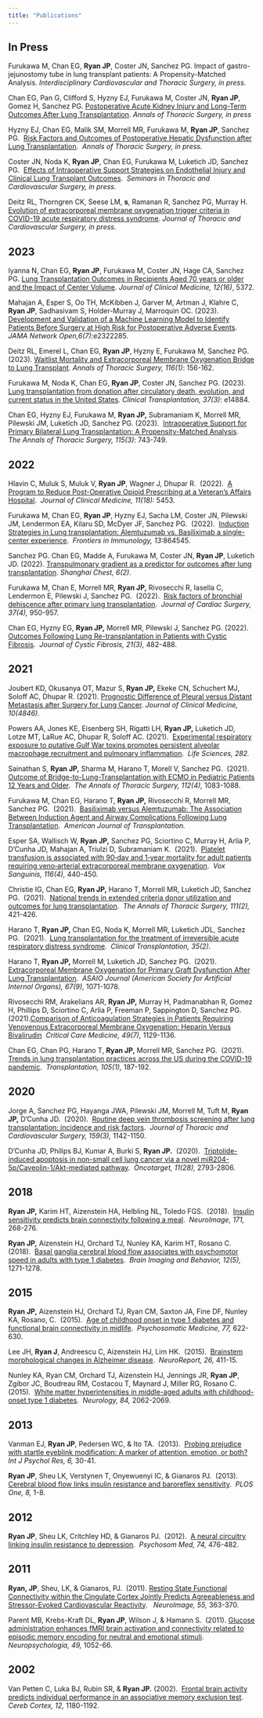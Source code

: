```yaml
---
title: "Publications"
---
```


## In Press

Furukawa M, Chan EG, **Ryan JP**, Coster JN, Sanchez PG.  Impact of gastro-jejunostomy tube in lung transplant patients: A Propensity-Matched Analysis.  *Interdisciplinary Cardiovascular and Thoracic Surgery, in press.*

Chan EG, Pan G, Clifford S, Hyzny EJ, Furukawa M, Coster JN, **Ryan JP**, Gomez H, Sanchez PG. [Postoperative Acute Kidney Injury and Long-Term Outcomes After Lung Transplantation](https://www.annalsthoracicsurgery.org/article/S0003-4975(23)00679-3/fulltext). *Annals of Thoracic Surgery, in press* 

Hyzny EJ, Chan EG, Malik SM, Morrell MR, Furukawa M, **Ryan JP**, Sanchez PG.  [Risk Factors and Outcomes of Postoperative Hepatic Dysfunction after Lung Transplantation](https://www.annalsthoracicsurgery.org/article/S0003-4975(22)01226-7/fulltext).  *Annals of Thoracic Surgery, in press.*

Coster JN, Noda K, **Ryan JP**, Chan EG, Furukawa M, Luketich JD, Sanchez PG.  [Effects of Intraoperative Support Strategies on Endothelial Injury and Clinical Lung Transplant Outcomes](https://www.semthorcardiovascsurg.com/article/S1043-0679(23)00001-1/fulltext).  *Seminars in Thoracic and Cardiovascular Surgery, in press.*

Deitz RL, Thorngren CK, Seese LM, **s**, Ramanan R, Sanchez PG, Murray H. [Evolution of extracorporeal membrane oxygenation trigger criteria in COVID-19 acute respiratory distress syndrome](https://www.jtcvs.org/article/S0022-5223(22)01157-6/fulltext). *Journal of Thoracic and Cardiovascular Surgery, in press.*

## 2023

Iyanna N, Chan EG, **Ryan JP**, Furukawa M, Coster JN, Hage CA, Sanchez PG. [Lung Transplantation Outcomes in Recipients Aged 70 years or older and
the Impact of Center Volume](https://www.mdpi.com/2077-0383/12/16/5372).  *Journal of Clinical Medicine, 12(16)*, 5372.  

Mahajan A, Esper S, Oo TH, McKibben J, Garver M, Artman J, Klahre C, **Ryan JP**, Sadhasivam S, Holder-Murray J, Marroquin OC. (2023). [Development and Validation of a Machine Learning Model to Identify Patients Before Surgery at High Risk for Postoperative Adverse Events](https://jamanetwork.com/journals/jamanetworkopen/fullarticle/2807056). *JAMA Network Open,6(7)*:e2322285.

Deitz RL, Emerel L, Chan EG, **Ryan JP**, Hyzny E, Furukawa M, Sanchez PG. (2023). [Waitlist Mortality and Extracorporeal Membrane Oxygenation Bridge to Lung Transplant](https://www.annalsthoracicsurgery.org/article/S0003-4975(23)00344-2/fulltext). *Annals of Thoracic Surgery, 116(1)*: 156-162.

Furukawa M, Noda K, Chan EG, **Ryan JP**, Coster JN, Sanchez PG. (2023). [Lung transplantation from donation after circulatory death, evolution, and current status in the United States](https://onlinelibrary.wiley.com/doi/10.1111/ctr.14884). *Clinical Transplantation, 37(3)*: e14884.

Chan EG, Hyzny EJ, Furukawa M, **Ryan JP,** Subramaniam K, Morrell MR, Pilewski JM, Luketich JD, Sanchez PG. (2023).  [Intraoperative Support for Primary Bilateral Lung Transplantation: A Propensity-Matched Analysis](https://www.annalsthoracicsurgery.org/article/S0003-4975(22)00858-X/fulltext).  *The Annals of Thoracic Surgery, 115(3)*: 743-749.

## 2022

Hlavin C, Muluk S, Muluk V, **Ryan JP**, Wagner J, Dhupar R.  (2022).  [A Program to Reduce Post-Operative Opioid Prescribing at a Veteran's Affairs Hospital](A Program to Reduce Post-Operative Opioid Prescribing at a Veteran's Affairs Hospital).  *Journal of Clinical Medicine, 11(18):* 5453.

Furukawa M, Chan EG, **Ryan JP**, Hyzny EJ, Sacha LM, Coster JN, Pilewski JM, Lendermon EA, Kilaru SD, McDyer JF, Sanchez PG.  (2022).  [Induction Strategies in Lung transplantation: Alemtuzumab vs. Basiliximab a single-center experience](https://www.ncbi.nlm.nih.gov/pmc/articles/PMC9199390/).  *Frontiers in Immunology, 13:*864545.

Sanchez PG. Chan EG, Madde A, Furukawa M, Coster JN, **Ryan JP**, Luketich JD. (2022). [Transpulmonary gradient as a predictor for outcomes after lung transplantation](https://shc.amegroups.org/article/view/7184/html). *Shanghai Chest, 6(2).*

Furukawa M, Chan E, Morrell MR, **Ryan JP,** Rivosecchi R, Iasella C, Lendermon E, Pilewski J, Sanchez PG.  (2022).  [Risk factors of bronchial dehiscence after primary lung transplantation](https://onlinelibrary.wiley.com/doi/10.1111/jocs.16291).  *Journal of Cardiac Surgery, 37(4),* 950-957.

Chan EG, Hyzny EG, **Ryan JP,** Morrell MR, Pilewski J, Sanchez PG. (2022). [Outcomes Following Lung Re-transplantation in Patients with Cystic Fibrosis](https://linkinghub.elsevier.com/retrieve/pii/S1569-1993(21)02162-7).  *Journal of Cystic Fibrosis, 21(3),* 482-488.

## 2021

Joubert KD, Okusanya OT, Mazur S, **Ryan JP,** Ekeke CN, Schuchert MJ, Soloff AC, Dhupar R. (2021). [Prognostic Difference of Pleural versus Distant Metastasis after Surgery for Lung Cancer](https://www.mdpi.com/2077-0383/10/21/4846). *Journal of Clinical Medicine, 10(4846).*

Powers AA, Jones KE, Eisenberg SH, Rigatti LH, **Ryan JP,** Luketich JD, Lotze MT, LaRue AC, Dhupar R, Soloff AC. (2021).  [Experimental respiratory exposure to putative Gulf War toxins promotes persistent alveolar macrophage recruitment and pulmonary inflammation](https://www.sciencedirect.com/science/article/pii/S0024320521008262).  *Life Sciences, 282.*

Sainathan S, **Ryan JP,** Sharma M, Harano T, Morell V, Sanchez PG.  (2021). [Outcome of Bridge-to-Lung-Transplantation with ECMO in Pediatric Patients 12 Years and Older](https://www.sciencedirect.com/science/article/abs/pii/S0003497520319093).  *The Annals of Thoracic Surgery, 112(4),* 1083-1088.

Furukawa M, Chan EG, Harano T, **Ryan JP,** Rivosecchi R, Morrell MR, Sanchez PG.  (2021).  [Basiliximab versus Alemtuzumab: The Association Between Induction Agent and Airway Complications Following Lung Transplantation](https://www.frontiersin.org/articles/10.3389/fimmu.2022.864545/full).  *American Journal of Transplantation.*

Esper SA, Wallisch W, **Ryan JP,** Sanchez PG, Sciortino C, Murray H, Arlia P, D'Cunha JD, Mahajan A, Triulzi D, Subramaniam K.  (2021).  [Platelet transfusion is associated with 90‐day and 1‐year mortality for adult patients requiring veno‐arterial extracorporeal membrane oxygenation](https://onlinelibrary.wiley.com/doi/10.1111/vox.13016).  *Vox Sanguinis, 116(4),* 440-450.

Christie IG, Chan EG, **Ryan JP,** Harano T, Morrell MR, Luketich JD, Sanchez PG.  (2021).  [National trends in extended criteria donor utilization and outcomes for lung transplantation](https://www.annalsthoracicsurgery.org/article/S0003-4975(20)31123-1/fulltext).  *The Annals of Thoracic Surgery, 111(2),* 421-426.

Harano T, **Ryan JP,** Chan EG, Noda K, Morrell MR, Luketich JDL, Sanchez PG.  (2021).  [Lung transplantation for the treatment of irreversible acute respiratory distress syndrome](https://onlinelibrary.wiley.com/doi/10.1111/ctr.14182).  *Clinical Transplantation, 35(2).*

Harano T, **Ryan JP,** Morrell M, Luketich JD, Sanchez PG.  (2021).  [Extracorporeal Membrane Oxygenation for Primary Graft Dysfunction After Lung Transplantation](https://journals.lww.com/asaiojournal/Fulltext/2021/09000/Extracorporeal_Membrane_Oxygenation_for_Primary.18.aspx).  *ASAIO Journal (American Society for Artificial Internal Organs), 67(9),* 1071-1078.

Rivosecchi RM, Arakelians AR, **Ryan JP,** Murray H, Padmanabhan R, Gomez H, Phillips D, Sciortino C, Arlia P, Freeman P, Sappington D, Sanchez PG.  (2021).[Comparison of Anticoagulation Strategies in Patients Requiring Venovenous Extracorporeal Membrane Oxygenation: Heparin Versus Bivalirudin](https://journals.lww.com/ccmjournal/Abstract/2021/07000/Comparison_of_Anticoagulation_Strategies_in.12.aspx)  *Critical Care Medicine, 49(7),* 1129-1136.

Chan EG, Chan PG, Harano T, **Ryan JP,** Morrell MR, Sanchez PG.  (2021).  [Trends in lung transplantation practices across the US during the COVID-19 pandemic](https://journals.lww.com/transplantjournal/Fulltext/2021/01000/Trends_in_Lung_Transplantation_Practices_Across.28.aspx).  *Transplantation, 105(1),* 187-192.

## 2020

Jorge A, Sanchez PG, Hayanga JWA, Pilewski JM, Morrell M, Tuft M, **Ryan JP,** D'Cunha JD.  (2020).  [Routine deep vein thrombosis screening after lung transplantation: incidence and risk factors](https://www.jtcvs.org/article/S0022-5223(19)31754-4/fulltext).  *Journal of Thoracic and Cardiovascular Surgery, 159(3),* 1142-1150.

D'Cunha JD, Philips BJ, Kumar A, Burki S, **Ryan JP.**  (2020).  [Triptolide-induced apoptosis in non-small cell lung cancer via a novel miR204-5p/Caveolin-1/Akt-mediated pathway](https://www.oncotarget.com/article/27672/text/).  *Oncotarget, 11(28),* 2793-2806.

## 2018

**Ryan JP,** Karim HT, Aizenstein HA, Helbling NL, Toledo FGS.  (2018).  [Insulin sensitivity predicts brain connectivity following a meal](https://www.sciencedirect.com/science/article/abs/pii/S1053811918300247?via%3Dihub).  *NeuroImage, 171,* 268-276.

**Ryan JP,** Aizenstein HJ, Orchard TJ, Nunley KA, Karim HT, Rosano C.  (2018).  [Basal ganglia cerebral blood flow associates with psychomotor speed in adults with type 1 diabetes](https://link.springer.com/article/10.1007/s11682-017-9783-y).  *Brain Imaging and Behavior, 12(5),* 1271-1278*.*

## 2015

**Ryan JP,** Aizenstein HJ, Orchard TJ, Ryan CM, Saxton JA, Fine DF, Nunley KA, Rosano, C.  (2015).  [Age of childhood onset in type 1 diabetes and functional brain connectivity in midlife](https://journals.lww.com/psychosomaticmedicine/Abstract/2015/07000/Age_of_Childhood_Onset_in_Type_1_Diabetes_and.4.aspx).  *Psychosomatic Medicine, 77,* 622-630.

Lee JH, **Ryan J**, Andreescu C, Aizenstein HJ, Lim HK.  (2015).  [Brainstem morphological changes in Alzheimer disease](https://journals.lww.com/neuroreport/Abstract/2015/05010/Brainstem_morphological_changes_in_Alzheimer_s.5.aspx).  *NeuroReport, 26,* 411-15.

Nunley KA, Ryan CM, Orchard TJ, Aizenstein HJ, Jennings JR, **Ryan JP**, Zgibor JC, Boudreau RM, Costacou T, Maynard J, Miller RG, Rosano C.  (2015).  [White matter hyperintensities in middle-aged adults with childhood-onset type 1 diabetes](https://n.neurology.org/content/84/20/2062.long).  *Neurology, 84,* 2062-2069*.*

## 2013

Vanman EJ, **Ryan JP**, Pedersen WC, & Ito TA.  (2013).  [Probing prejudice with startle eyeblink modification: A marker of attention, emotion, or both?](https://pubmed.ncbi.nlm.nih.gov/26023325/)  *Int J Psychol Res, 6,* 30-41.

**Ryan JP**, Sheu LK, Verstynen T, Onyewuenyi IC, & Gianaros PJ.  (2013).  [Cerebral blood flow links insulin resistance and baroreflex sensitivity](https://journals.plos.org/plosone/article?id=10.1371/journal.pone.0083288).  *PLOS One, 8,* 1-8.

## 2012

**Ryan JP**, Sheu LK, Critchley HD, & Gianaros PJ.  (2012).  [A neural circuitry linking insulin resistance to depression](https://journals.lww.com/psychosomaticmedicine/Abstract/2012/06000/A_Neural_Circuitry_Linking_Insulin_Resistance_to.8.aspx).  *Psychosom Med, 74,* 476-482.

## 2011

**Ryan, JP**, Sheu, LK, & Gianaros, PJ.  (2011). [Resting State Functional Connectivity within the Cingulate Cortex Jointly Predicts Agreeableness and Stressor-Evoked Cardiovascular Reactivity](https://www.sciencedirect.com/science/article/abs/pii/S1053811910015429?via%3Dihub).   *NeuroImage, 55,* 363-370.

Parent MB, Krebs-Kraft DL, **Ryan JP**, Wilson J, & Hamann S.  (2011). [Glucose administration enhances fMRI brain activation and connectivity related to episodic memory encoding for neutral and emotional stimuli](https://linkinghub.elsevier.com/retrieve/pii/S0028-3932(11)00075-3).  *Neuropsychologia, 49,* 1052-66*.*

## 2002

Van Petten C, Luka BJ, Rubin SR, & **Ryan JP.** (2002).  [Frontal brain activity predicts individual performance in an associative memory exclusion test](https://academic.oup.com/cercor/article/12/11/1180/389993?login=false).  *Cereb Cortex, 12,* 1180-1192.
